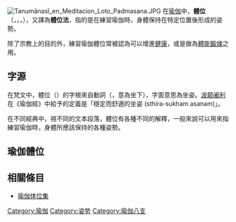 {{Otheruses|體位 (消歧義)|subject= 瑜伽所說的體位|other=其他意義}}
[[File:Tanumânasî_en_Meditacion_Loto_Padmasana.JPG|thumb]]
在[[瑜伽|瑜伽]]中，'''體位'''（{{lang-sa|आसन}}，{{IAST|Āsana}}，{{lang-en|Asana}}，{{IPAc-en|ˈ|ɑ:|s|ən|ə}}），又譯為'''體位法'''，指的是在練習瑜伽時，身體保持在特定位置後形成的姿勢。

除了宗教上的目的外，練習瑜伽體位常被認為可以增進[[健康|健康]]，或是做為[[體能鍛煉|體能鍛煉]]之用。
==字源==
在梵文中，體位（{{lang-sa|आसन}}）的字根來自動詞{{lang|sa|आस}}（{{IAST|ās}}，意為坐下），字面意思為坐姿。[[波颠阇利|波颠阇利]]在《瑜伽經》中給予的定義是「穩定而舒適的坐姿 (sthira-sukham asanam)」。

在不同經典中，視不同的文本段落，體位有各種不同的解釋，一般來說可以用來指練習瑜伽時，身體所應該保持的各種姿勢。

==瑜伽體位==
{{Commons category|Asana}}

==相關條目==
* [[瑜伽体位集|瑜伽体位集]]
{{印度神話}}

[[Category:瑜伽|Category:瑜伽]]
[[Category:姿势|Category:姿势]]
[[Category:瑜伽八支|Category:瑜伽八支]]
